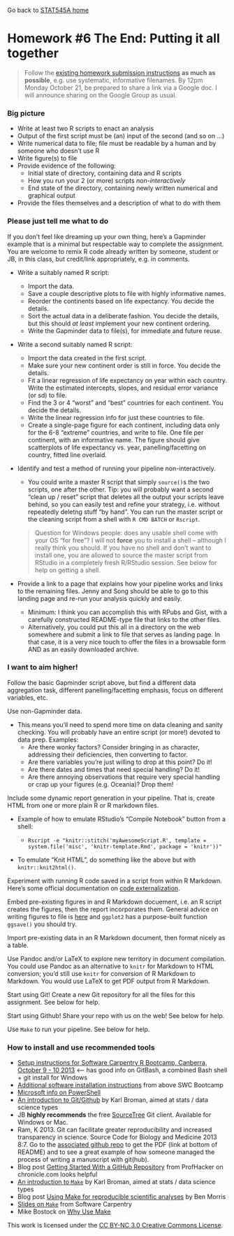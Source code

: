 Go back to [STAT545A home](current.html)

Homework #6 The End: Putting it all together 
========================================================

> Follow the [existing homework submission instructions](hw00_instructions.html) __as much as possible__, e.g. use systematic, informative filenames. By 12pm Monday October 21, be prepared to share a link via a Google doc. I will announce sharing on the Google Group as usual.

### Big picture

  * Write at least two R scripts to enact an analysis
  * Output of the first script must be (an) input of the second (and so on ...)
  * Write numerical data to file; file must be readable by a human and by someone who doesn't use R
  * Write figure(s) to file
  * Provide evidence of the following:
    - Initial state of directory, containing data and R scripts
    - How you run your 2 (or more) scripts *non-interactively*
    - End state of the directory, containing newly written numerical and graphical output
  * Provide the files themselves and a description of what to do with them

### Please just tell me what to do

If you don't feel like dreaming up your own thing, here's a Gapminder example that is a minimal but respectable way to complete the assignment. You are welcome to remix R code already written by someone, student or JB, in this class, but credit/link appropriately, e.g. in comments. 

  * Write a suitably named R script:  
  
    - Import the data.  
    - Save a couple descriptive plots to file with highly informative names.  
    - Reorder the continents based on life expectancy. You decide the details.  
    - Sort the actual data in a deliberate fashion. You decide the details, but this should *at least* implement your new continent ordering.  
    - Write the Gapminder data to file(s), for immediate and future reuse.  
    
  * Write a second suitably named R script:
  
    - Import the data created in the first script.  
    - Make sure your new continent order is still in force. You decide the details.  
    - Fit a linear regression of life expectancy on year within each country. Write the estimated intercepts, slopes, and residual error variance (or sd) to file.  
    - Find the 3 or 4 "worst" and "best" countries for each continent. You decide the details.  
    - Write the linear regression info for just these countries to file.  
    - Create a single-page figure for each continent, including data only for the 6-8 "extreme" countries, and write to file. One file per continent, with an informative name. The figure should give scatterplots of life expectancy vs. year, panelling/facetting on country, fitted line overlaid.  
    
  * Identify and test a method of running your pipeline non-interactively.
  
    - You could write a master R script that simply `source()`s the two scripts, one after the other. Tip: you will probably want a second "clean up / reset" script that deletes all the output your scripts leave behind, so you can easily test and refine your strategy, i.e. without repeatedly  deletng stuff "by hand". You can run the master script or the cleaning script from a shell with `R CMD BATCH` or `Rscript`.

    > Question for Windows people: does any usable shell come with your OS "for free"? I will not __force__ you to install a shell -- although I really think you should. If you have no shell and don't want to install one, you are allowed to source the master script from RStudio in a completely fresh R/RStudio session. See below for help on getting a shell.
    
  * Provide a link to a page that explains how your pipeline works and links to the remaining files. Jenny and Song should be able to go to this landing page and re-run your analysis quickly and easily.
  
    - Minimum: I think you can accomplish this with RPubs and Gist, with a carefully constructed README-type file that links to the other files.
    - Alternatively, you could put this all in a directory on the web somewhere and submit a link to file that serves as landing page. In that case, it is a very nice touch to offer the files in a browsable form AND as an easily downloaded archive.

### I want to aim higher!

Follow the basic Gapminder script above, but find a different data aggregation task, different panelling/facetting emphasis, focus on different variables, etc.

Use non-Gapminder data.

  * This means you'll need to spend more time on data cleaning and sanity checking. You will probably have an entire script (or more!) devoted to data prep. Examples:
    - Are there wonky factors? Consider bringing in as character, addressing their deficiencies, then converting to factor.
    - Are there variables you're just willing to drop at this point? Do it!
    - Are there dates and times that need special handling? Do it!
    - Are there annoying observations that require very special handling or crap up your figures (e.g. Oceania)? Drop them!
    
Include some dynamic report generation in your pipeline. That is, create HTML from one or more plain R or R markdown files.

  * Example of how to emulate RStudio's "Compile Notebook" button from a shell:
  
    - `Rscript -e "knitr::stitch('myAwesomeScript.R', template = system.file('misc', 'knitr-template.Rmd', package = 'knitr'))"`
    
  * To emulate "Knit HTML", do something like the above but with `knitr::knit2html()`.

Experiment with running R code saved in a script from within R Markdown. Here's some official documentation on [code externalization](http://yihui.name/knitr/demo/externalization/).

Embed pre-existing figures in and R Markdown docuement, i.e. an R script creates the figures, then the report incorporates them. General advice on writing figures to file is [here](topic12_writeFigureToFile.html) and `ggplot2` has a purpose-built function `ggsave()` you should try.

Import pre-existing data in an R Markdown document, then format nicely as a table.

Use Pandoc and/or LaTeX to explore new territory in document compilation. You could use Pandoc as an alternative to `knitr` for Markdown to HTML conversion; you'd still use `knitr` for conversion of R Markdown to Markdown. You would use LaTeX to get PDF output from R Markdown.

Start using Git! Create a new Git repository for all the files for this assignment. See below for help.

Start using Github! Share your repo with us on the web! See below for help.

Use `Make` to run your pipeline. See below for help.

### How to install and use recommended tools

  * [Setup instructions for Software Carpentry R Bootcamp, Canberra, October 9 - 10 2013](http://swcarpentry.github.io/2013-10-09-canberra/lessons/setup.html) <-- has good info on GitBash, a combined Bash shell + git install for Windows
  * [Additional software installation instructions](https://github.com/swcarpentry/2013-10-09-canberra/blob/master/additional_software.md) from above SWC Bootcamp
  * [Microsoft info on PowerShell](http://technet.microsoft.com/en-us/library/hh848793)
  * [An introduction to Git/Github](http://kbroman.github.io/github_tutorial/) by Karl Broman, aimed at stats / data science types
  * JB __highly recommends__ the free [SourceTree](http://www.sourcetreeapp.com) Git client. Available for Windows or Mac.
  * Ram, K 2013. Git can facilitate greater reproducibility and increased transparency in science. Source Code for Biology and Medicine 2013 8:7. Go to the [associated github repo](https://github.com/karthikram/smb_git) to get the PDF (link at bottom of README) and to see a great example of how someone managed the process of writing a manuscript with git(hub).
  * Blog post [Getting Started With a GitHub Repository](http://chronicle.com/blogs/profhacker/getting-started-with-a-github-repository) from ProfHacker on chronicle.com looks helpful
  * [An introduction to `Make`](http://kbroman.github.io/minimal_make/) by Karl Broman, aimed at stats / data science types  
  * Blog post [Using Make for reproducible scientific analyses](http://www.bendmorris.com/2013/09/using-make-for-reproducible-scientific.html) by Ben Morris
  * [Slides on `Make`](http://software-carpentry.org/v4/make/index.html) from Software Carpentry
  * Mike Bostock on [Why Use Make](http://bost.ocks.org/mike/make/)
  
<div class="footer">
This work is licensed under the  <a href="http://creativecommons.org/licenses/by-nc/3.0/">CC BY-NC 3.0 Creative Commons License</a>.
</div>